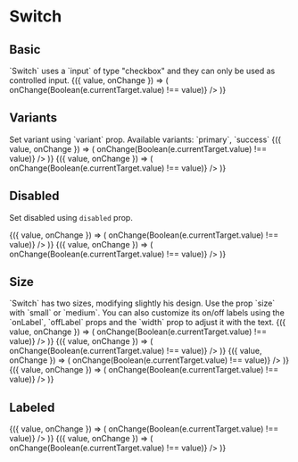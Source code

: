 
<Meta title="Components/Switch" component={Switch} />

# Switch

## Basic

<Description>
  `Switch` uses a `input` of type "checkbox" and they can only be used as
  controlled input.
</Description>

<Canvas>
  <Story name="basic">
    <ControlValue value={false}>
      {({ value, onChange }) => (
        <Switch
          checked={value}
          onChange={e => onChange(Boolean(e.currentTarget.value) !== value)}
        />
      )}
    </ControlValue>
  </Story>
</Canvas>

## Variants

<Description>
  Set variant using `variant` prop. Available variants: `primary`, `success`
</Description>

<Canvas>
  <Story name="variants">
    <BlockList>
      <ControlValue value>
        {({ value, onChange }) => (
          <Switch
            variant="primary"
            checked={value}
            onChange={e => onChange(Boolean(e.currentTarget.value) !== value)}
          />
        )}
      </ControlValue>
      <ControlValue value>
        {({ value, onChange }) => (
          <Switch
            variant="success"
            checked={value}
            onChange={e => onChange(Boolean(e.currentTarget.value) !== value)}
          />
        )}
      </ControlValue>
    </BlockList>
  </Story>
</Canvas>

## Disabled

<Description>Set disabled using `disabled` prop.</Description>

<Canvas>
  <Story name="disabled">
    <BlockList>
      <ControlValue value={false}>
        {({ value, onChange }) => (
          <Switch
            variant="primary"
            checked={value}
            disabled
            onChange={e => onChange(Boolean(e.currentTarget.value) !== value)}
          />
        )}
      </ControlValue>
      <ControlValue value>
        {({ value, onChange }) => (
          <Switch
            variant="primary"
            checked={value}
            disabled
            onChange={e => onChange(Boolean(e.currentTarget.value) !== value)}
          />
        )}
      </ControlValue>
    </BlockList>
  </Story>
</Canvas>

## Size

<Description>
  `Switch` has two sizes, modifying slightly his design. Use the prop `size`
  with `small` or `medium`. You can also customize its on/off labels using the
  `onLabel`, `offLabel` props and the `width` prop to adjust it with the text.
</Description>

<Canvas>
  <Story name="size">
    <BlockList>
      <ControlValue value={false}>
        {({ value, onChange }) => (
          <Switch
            variant="primary"
            size="small"
            checked={value}
            onChange={e => onChange(Boolean(e.currentTarget.value) !== value)}
          />
        )}
      </ControlValue>
      <ControlValue value={false}>
        {({ value, onChange }) => (
          <Switch
            variant="primary"
            size="small"
            width={65}
            checked={value}
            onChange={e => onChange(Boolean(e.currentTarget.value) !== value)}
          />
        )}
      </ControlValue>
      <ControlValue value={false}>
        {({ value, onChange }) => (
          <Switch
            variant="primary"
            size="medium"
            width={120}
            checked={value}
            onChange={e => onChange(Boolean(e.currentTarget.value) !== value)}
          />
        )}
      </ControlValue>
      <ControlValue value={false}>
        {({ value, onChange }) => (
          <Switch
            variant="primary"
            size="medium"
            checked={value}
            onChange={e => onChange(Boolean(e.currentTarget.value) !== value)}
          />
        )}
      </ControlValue>
    </BlockList>
  </Story>
</Canvas>

## Labeled

<Canvas>
  <Story name="labeled">
    <BlockList>
      <ControlValue value={false}>
        {({ value, onChange }) => (
          <Switch
            labeled
            variant="primary"
            checked={value}
            onChange={e => onChange(Boolean(e.currentTarget.value) !== value)}
          />
        )}
      </ControlValue>
      <ControlValue value>
        {({ value, onChange }) => (
          <Switch
            labeled
            onLabel="YES"
            offLabel="NO"
            variant="primary"
            checked={value}
            onChange={e => onChange(Boolean(e.currentTarget.value) !== value)}
          />
        )}
      </ControlValue>
    </BlockList>
  </Story>
</Canvas>

<ArgsTable of={Switch} />
